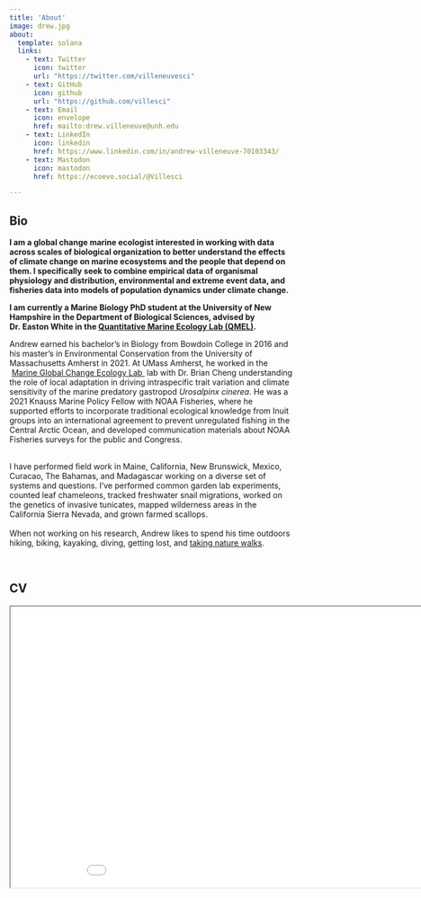 ```yaml
---
title: 'About'
image: drew.jpg
about: 
  template: solana
  links: 
    - text: Twitter
      icon: twitter
      url: "https://twitter.com/villeneuvesci"
    - text: GitHub
      icon: github
      url: "https://github.com/villesci"
    - text: Email
      icon: envelope
      href: mailto:drew.villeneuve@unh.edu
    - text: LinkedIn
      icon: linkedin
      href: https://www.linkedin.com/in/andrew-villeneuve-70103343/
    - text: Mastodon
      icon: mastodon
      href: https://ecoevo.social/@Villesci

---
```


::: panel-tabset
## Bio

**I am a global change marine ecologist interested in working with data across scales of biological organization to better understand the effects of climate change on marine ecosystems and the people that depend on them. I specifically seek to combine empirical data of organismal physiology and distribution, environmental and extreme event data, and fisheries data into models of population dynamics under climate change.**

**I am currently a Marine Biology PhD student at the University of New Hampshire in the Department of Biological Sciences, advised by Dr. Easton White in the [Quantitative Marine Ecology Lab (QMEL)](https://quantmarineecolab.github.io/).**

Andrew earned his bachelor's in Biology from Bowdoin College in 2016 and his master's in Environmental Conservation from the University of Massachusetts Amherst in 2021. At UMass Amherst, he worked in the  [Marine Global Change Ecology Lab ](https://bscheng.com/) lab with Dr. Brian Cheng understanding the role of local adaptation in driving intraspecific trait variation and climate sensitivity of the marine predatory gastropod *Urosalpinx cinerea*. He was a 2021 Knauss Marine Policy Fellow with NOAA Fisheries, where he supported efforts to incorporate traditional ecological knowledge from Inuit groups into an international agreement to prevent unregulated fishing in the Central Arctic Ocean, and developed communication materials about NOAA Fisheries surveys for the public and Congress.

**\
**I have performed field work in Maine, California, New Brunswick, Mexico, Curacao, The Bahamas, and Madagascar working on a diverse set of systems and questions. I've performed common garden lab experiments, counted leaf chameleons, tracked freshwater snail migrations, worked on the genetics of invasive tunicates, mapped wilderness areas in the California Sierra Nevada, and grown farmed scallops.**\
\
** When not working on his research, Andrew likes to spend his time outdoors hiking, biking, kayaking, diving, getting lost, and [taking nature walks](https://www.inaturalist.org/people/1160923).

**\
**

## CV

```{=html}
<iframe src="images/villeneuve_cv2.pdf" title="CV" width="960" height="500"></iframe>
```
:::
